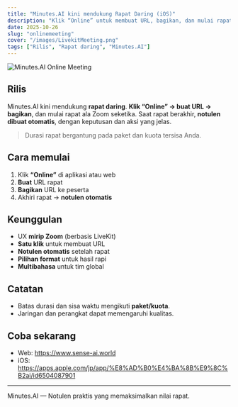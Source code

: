 ```yaml
---
title: "Minutes.AI kini mendukung Rapat Daring (iOS)"
description: "Klik “Online” untuk membuat URL, bagikan, dan mulai rapat ala Zoom seketika. Notulen akan otomatis dibuat saat rapat berakhir."
date: 2025-10-26
slug: "onlinemeeting"
cover: "/images/LivekitMeeting.png"
tags: ["Rilis", "Rapat daring", "Minutes.AI"]
---
```


![Minutes.AI Online Meeting](/images/LivekitMeeting.png)

## Rilis
Minutes.AI kini mendukung **rapat daring**. **Klik “Online” → buat URL → bagikan**, dan mulai rapat ala Zoom seketika. Saat rapat berakhir, **notulen dibuat otomatis**, dengan keputusan dan aksi yang jelas.

> Durasi rapat bergantung pada paket dan kuota tersisa Anda.

## Cara memulai
1. Klik **“Online”** di aplikasi atau web  
2. **Buat** URL rapat  
3. **Bagikan** URL ke peserta  
4. Akhiri rapat → **notulen otomatis**

## Keunggulan
- UX **mirip Zoom** (berbasis LiveKit)
- **Satu klik** untuk membuat URL
- **Notulen otomatis** setelah rapat
- **Pilihan format** untuk hasil rapi
- **Multibahasa** untuk tim global

## Catatan
- Batas durasi dan sisa waktu mengikuti **paket/kuota**.  
- Jaringan dan perangkat dapat memengaruhi kualitas.

## Coba sekarang
- Web: https://www.sense-ai.world  
- iOS: https://apps.apple.com/jp/app/%E8%AD%B0%E4%BA%8B%E9%8C%B2ai/id6504087901

---
Minutes.AI — Notulen praktis yang memaksimalkan nilai rapat.
